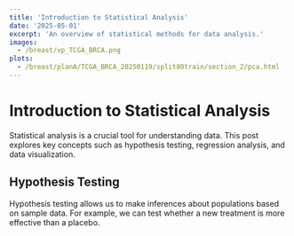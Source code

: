 ---
title: 'Introduction to Statistical Analysis'
date: '2025-05-01'
excerpt: 'An overview of statistical methods for data analysis.'
images:
  - /breast/vp_TCGA_BRCA.png
plots:
  - /breast/planA/TCGA_BRCA_20250119/split80train/section_2/pca.html
---

# Introduction to Statistical Analysis

Statistical analysis is a crucial tool for understanding data. This post explores key concepts such as hypothesis testing, regression analysis, and data visualization.

## Hypothesis Testing

Hypothesis testing allows us to make inferences about populations based on sample data. For example, we can test whether a new treatment is more effective than a placebo.
